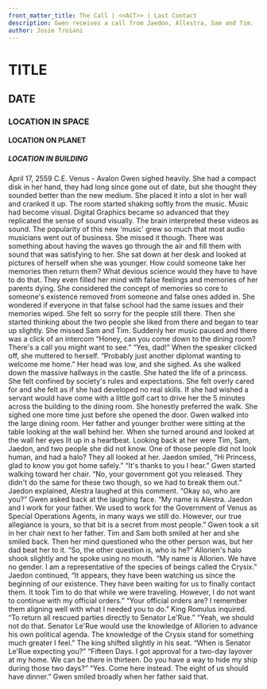 ```yaml
---
front_matter_title: The Call | <<ACT>> | Last Contact
description: Gwen receives a call from Jaedon, Allestra, Sam and Tim.
author: Josie Troiani
---
```

# TITLE

## DATE

### LOCATION IN SPACE

#### LOCATION ON PLANET

##### LOCATION IN BUILDING

April 17, 2559 C.E.
Venus - Avalon
Gwen sighed heavily. She had a compact disk in her hand, they had long since gone out of date, but she thought they sounded better than the new medium. She placed it into a slot in her wall and cranked it up. The room started shaking softly from the music.
Music had become visual. Digital Graphics became so advanced that they replicated the sense of sound visually. The brain interpreted these videos as sound. The popularity of this new ‘music' grew so much that most audio musicians went out of business. She missed it though. There was something about having the waves go through the air and fill them with sound that was satisfying to her.
She sat down at her desk and looked at pictures of herself when she was younger. How could someone take her memories then return them? What devious science would they have to have to do that. They even filled her mind with false feelings and memories of her parents dying.
She considered the concept of memories so core to someone's existence removed from someone and false ones added in. She wondered if everyone in that false school had the same issues and their memories wiped. She felt so sorry for the people still there. Then she started thinking about the two people she liked from there and began to tear up slightly. She missed Sam and Tim.
Suddenly her music paused and there was a click of an intercom “Honey, can you come down to the dining room? There's a call you might want to see.”
“Yes, dad!” When the speaker clicked off, she muttered to herself. “Probably just another diplomat wanting to welcome me home.”
Her head was low, and she sighed. As she walked down the massive hallways in the castle. She hated the life of a princess. She felt confined by society's rules and expectations. She felt overly cared for and she felt as if she had developed no real skills. If she had wished a servant would have come with a little golf cart to drive her the 5 minutes across the building to the dining room. She honestly preferred the walk. She sighed one more time just before she opened the door.
Gwen walked into the large dining room. Her father and younger brother were sitting at the table looking at the wall behind her. When she turned around and looked at the wall her eyes lit up in a heartbeat. Looking back at her were Tim, Sam, Jaedon, and two people she did not know. One of those people did not look human, and had a halo?
They all looked at her. Jaedon smiled, “Hi Princess, glad to know you got home safely.”
“It's thanks to you I hear.” Gwen started walking toward her chair.
“No, your government got you released. They didn't do the same for these two though, so we had to break them out.” Jaedon explained, Alestra laughed at this comment.
“Okay so, who are you?” Gwen asked back at the laughing face.
“My name is Alestra. Jaedon and I work for your father. We used to work for the Government of Venus as Special Operations Agents, in many ways we still do. However, our true allegiance is yours, so that bit is a secret from most people.”
Gwen took a sit in her chair next to her father. Tim and Sam both smiled at her and she smiled back. Then her mind questioned who the other person was, but her dad beat her to it. “So, the other question is, who is he?”
Allorien's halo shook slightly and he spoke using no mouth. “My name is Allorien. We have no gender. I am a representative of the species of beings called the Crysix.”
Jaedon continued, “It appears, they have been watching us since the beginning of our existence. They have been waiting for us to finally contact them. It took Tim to do that while we were traveling. However, I do not want to continue with my official orders.”
“Your official orders are? I remember them aligning well with what I needed you to do.” King Romulus inquired.
“To return all rescued parties directly to Senator Le'Rue.”
“Yeah, we should not do that. Senator Le'Rue would use the knowledge of Allorien to advance his own political agenda. The knowledge of the Crysix stand for something much greater I feel.” The king shifted slightly in his seat. “When is Senator Le'Rue expecting you?”
“Fifteen Days. I got approval for a two-day layover at my home. We can be there in thirteen. Do you have a way to hide my ship during those two days?”
“Yes. Come here instead. The eight of us should have dinner.” Gwen smiled broadly when her father said that.
